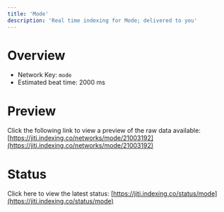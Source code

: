 ```yaml
---
title: 'Mode'
description: 'Real time indexing for Mode; delivered to you'
---
```


# Overview
- Network Key: `mode`
- Estimated beat time: 2000 ms

# Preview
Click the following link to view a preview of the raw data available: [https://jiti.indexing.co/networks/mode/21003192](https://jiti.indexing.co/networks/mode/21003192)

# Status
Click here to view the latest status: [https://jiti.indexing.co/status/mode](https://jiti.indexing.co/status/mode)
